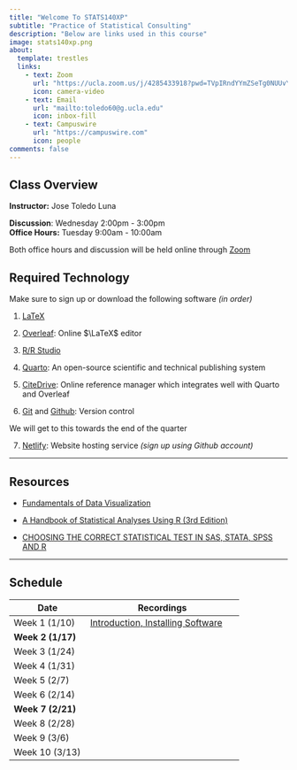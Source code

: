 ```yaml
---
title: "Welcome To STATS140XP"
subtitle: "Practice of Statistical Consulting"
description: "Below are links used in this course"
image: stats140xp.png
about:
  template: trestles
  links:
    - text: Zoom
      url: "https://ucla.zoom.us/j/4285433918?pwd=TVpIRndYYmZSeTg0NUUvYlhTWllUQT09"
      icon: camera-video
    - text: Email
      url: "mailto:toledo60@g.ucla.edu"
      icon: inbox-fill
    - text: Campuswire
      url: "https://campuswire.com"
      icon: people
comments: false
---
```


::: column-page
## Class Overview

**Instructor:** Jose Toledo Luna

**Discussion**: Wednesday 2:00pm - 3:00pm <br/> 
**Office Hours:** Tuesday 9:00am - 10:00am

Both office hours and discussion will be held online through [Zoom](https://ucla.zoom.us/j/4285433918?pwd=TVpIRndYYmZSeTg0NUUvYlhTWllUQT09)

## Required Technology

Make sure to sign up or download the following software *(in order)*

1.  [LaTeX](https://www.latex-project.org/get/)

2.  [Overleaf](https://www.overleaf.com): Online $\LaTeX$ editor

3.  [R/R Studio](https://posit.co/download/rstudio-desktop/)

4.  [Quarto](https://quarto.org): An open-source scientific and technical publishing system

5.  [CiteDrive](https://app.citedrive.com): Online reference manager which integrates well with Quarto and Overleaf

6.  [Git](https://git-scm.com/downloads) and [Github](https://github.com): Version control

We will get to this towards the end of the quarter

7.  [Netlify](https://www.netlify.com): Website hosting service *(sign up using Github account)*

------------------------------------------------------------------------

## Resources

-  [Fundamentals of Data Visualization](https://clauswilke.com/dataviz/)

-  [A Handbook of Statistical Analyses Using R (3rd Edition)](https://cran.r-project.org/web/packages/HSAUR3/)

-  [CHOOSING THE CORRECT STATISTICAL TEST IN SAS, STATA, SPSS AND R](https://stats.oarc.ucla.edu/other/mult-pkg/whatstat/)

------------------------------------------------------------------------

## Schedule

| **Date**          | Recordings                                                                                                                                            |
|------------------------|------------------------------------------------|
| Week 1 (1/10)     | [Introduction, Installing Software](https://ucla.zoom.us/rec/share/MPUg4L6xX3uA6G3tmiaSZ0PFMBdAHBoxzM6681FQgH52F2h6UNtcwULDqBNlRqb-.sxcyH0Uo4wZ-SJgb) |
| **Week 2 (1/17)** |                                                                                                                                                       |
| Week 3 (1/24)     |                                                                                                                                                       |
| Week 4 (1/31)     |                                                                                                                                                       |
| Week 5 (2/7)      |                                                                                                                                                       |
| Week 6 (2/14)     |                                                                                                                                                       |
| **Week 7 (2/21)** |                                                                                                                                                       |
| Week 8 (2/28)     |                                                                                                                                                       |
| Week 9 (3/6)      |                                                                                                                                                       |
| Week 10 (3/13)    |                                                                                                                                                       |
:::
